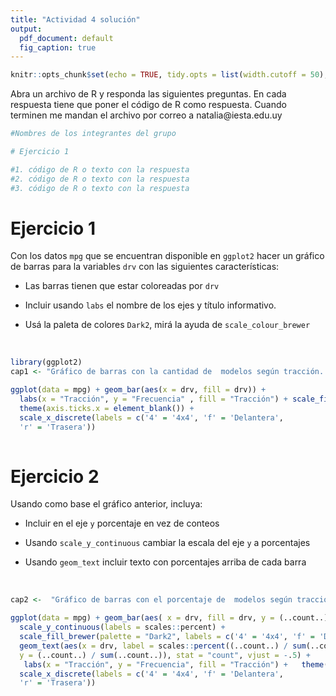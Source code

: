 ```yaml
---
title: "Actividad 4 solución"
output:
  pdf_document: default
  fig_caption: true
---
```




```r
knitr::opts_chunk$set(echo = TRUE, tidy.opts = list(width.cutoff = 50), tidy = TRUE, fig.pos = 'h', out.extra = '')

```

Abra un archivo de R y responda las siguientes preguntas. En cada respuesta tiene que poner el código de R como respuesta.
Cuando terminen me mandan el archivo por correo a natalia@iesta.edu.uy

```r
#Nombres de los integrantes del grupo

# Ejercicio 1

#1. código de R o texto con la respuesta
#2. código de R o texto con la respuesta
#3. código de R o texto con la respuesta

```

# Ejercicio 1

Con los datos `mpg` que se encuentran disponible en `ggplot2` hacer un gráfico de barras para la variables `drv` con las siguientes características:


-  Las barras tienen que estar coloreadas por `drv`

- Incluir usando `labs` el nombre de los ejes y título informativo.

- Usá la paleta de colores  `Dark2`, mirá la ayuda de `scale_colour_brewer`  

&nbsp;

```r
library(ggplot2)
cap1 <- "Gráfico de barras con la cantidad de  modelos según tracción. Se puede ver que la mayoría de modelos tienen tracción delantera o 4x4."


```
```r

ggplot(data = mpg) + geom_bar(aes(x = drv, fill = drv)) +
  labs(x = "Tracción", y = "Frecuencia" , fill = "Tracción") + scale_fill_brewer(palette = "Dark2", labels = c('4' = '4x4', 'f' = 'Delantera', 'r' = 'Trasera')) +
  theme(axis.ticks.x = element_blank()) +
  scale_x_discrete(labels = c('4' = '4x4', 'f' = 'Delantera',
  'r' = 'Trasera'))
  
```

\pagebreak

# Ejercicio 2

 Usando como base el gráfico anterior, incluya:
 
 
- Incluir en el eje `y` porcentaje en vez de conteos

-  Usando `scale_y_continuous` cambiar la escala del eje `y` a porcentajes

- Usando `geom_text` incluir texto con porcentajes arriba de cada barra  

&nbsp;

```r
cap2 <-  "Gráfico de barras con el porcentaje de  modelos según tracción. Se puede ver que la mayoría de modelos tienen tracción delantera o 4x4. 45.3 tienen tracción delantera, 44 tracción 4x4 y 10.7 tracción trasera"
```

```r
ggplot(data = mpg) + geom_bar(aes( x = drv, fill = drv, y = (..count..) / sum(..count..))) +
  scale_y_continuous(labels = scales::percent) +
  scale_fill_brewer(palette = "Dark2", labels = c('4' = '4x4', 'f' = 'Delantera','r' = 'Trasera')) +
  geom_text(aes(x = drv, label = scales::percent((..count..) / sum(..count..)),
  y = (..count..) / sum(..count..)), stat = "count", vjust = -.5) +
   labs(x = "Tracción", y = "Frecuencia", fill = "Tracción") +   theme(axis.ticks.x = element_blank()) +
  scale_x_discrete(labels = c('4' = '4x4', 'f' = 'Delantera',
  'r' = 'Trasera')) 

```




  

